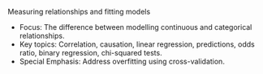 Measuring relationships and fitting models

- Focus: The difference between modelling continuous and categorical relationships.
- Key topics: Correlation, causation, linear regression, predictions, odds ratio, binary regression, chi-squared tests.  
- Special Emphasis: Address overfitting using cross-validation.